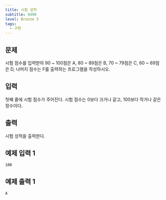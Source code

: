```yaml
---
title: 시험 성적
subtitle: 9498
level: Bronze 5
tags:
  - 구현
---
```


## 문제

시험 점수를 입력받아 90 ~ 100점은 A, 80 ~ 89점은 B, 70 ~ 79점은 C, 60 ~ 69점은 D, 나머지 점수는 F를 출력하는 프로그램을 작성하시오.

## 입력

첫째 줄에 시험 점수가 주어진다. 시험 점수는 0보다 크거나 같고, 100보다 작거나 같은 정수이다.

## 출력

시험 성적을 출력한다.

## 예제 입력 1

```
100
```

## 예제 출력 1

```
A
```
